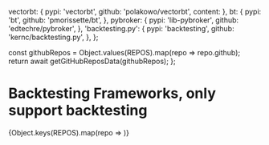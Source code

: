 
  vectorbt: {
    pypi: 'vectorbt',
    github: 'polakowo/vectorbt',
    content: <Vectorbt />
  },
  bt: {
    pypi: 'bt',
    github: 'pmorissette/bt',
  },
  pybroker: {
    pypi: 'lib-pybroker',
    github: 'edtechre/pybroker',
  },
  'backtesting.py': {
    pypi: 'backtesting',
    github: 'kernc/backtesting.py',
  },
};

  const githubRepos = Object.values(REPOS).map(repo => repo.github);
  return await getGitHubReposData(githubRepos);
};

# Backtesting Frameworks, only support backtesting
<ReposTable />
{Object.keys(REPOS).map(repo => <LibBlock repo={repo} REPOS={REPOS} />)}

